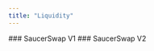 ```yaml
---
title: "Liquidity"
---
```


<Card title="" horizontal={true} href="/get-started/saucerswap-tutorials/liquidity/saucerswap-v1">
  ### <Icon icon="link-simple" size={20} />    SaucerSwap V1
</Card>

<Card title="" horizontal={true} href="/get-started/saucerswap-tutorials/liquidity/saucerswap-v2">
  ### <Icon icon="link-simple" size={20} />    SaucerSwap V2
</Card>


